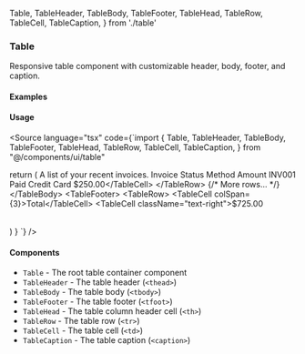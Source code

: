   Table,
  TableHeader,
  TableBody,
  TableFooter,
  TableHead,
  TableRow,
  TableCell,
  TableCaption,
} from './table'

<Meta of={TableStories} />

### Table

Responsive table component with customizable header, body, footer, and caption.

#### Examples

<Canvas>
  <Story of={TableStories.Default} />
</Canvas>

<Canvas>
  <Story of={TableStories.WithZebraStripes} />
</Canvas>

#### Usage

<Source language="tsx" code={`import {
  Table,
  TableHeader,
  TableBody,
  TableFooter,
  TableHead,
  TableRow,
  TableCell,
  TableCaption,
} from "@/components/ui/table"

  return (
    <Table>
      <TableCaption>A list of your recent invoices.</TableCaption>
      <TableHeader>
        <TableRow>
          <TableHead>Invoice</TableHead>
          <TableHead>Status</TableHead>
          <TableHead>Method</TableHead>
          <TableHead className="text-right">Amount</TableHead>
        </TableRow>
      </TableHeader>
      <TableBody>
        <TableRow>
          <TableCell className="font-medium">INV001</TableCell>
          <TableCell>Paid</TableCell>
          <TableCell>Credit Card</TableCell>
          <TableCell className="text-right">$250.00</TableCell>
        </TableRow>
        {/* More rows... */}
      </TableBody>
      <TableFooter>
        <TableRow>
          <TableCell colSpan={3}>Total</TableCell>
          <TableCell className="text-right">$725.00</TableCell>
        </TableRow>
      </TableFooter>
    </Table>
  )
}
`} />

#### Components

- `Table` - The root table container component
- `TableHeader` - The table header (`<thead>`)
- `TableBody` - The table body (`<tbody>`)
- `TableFooter` - The table footer (`<tfoot>`)
- `TableHead` - The table column header cell (`<th>`)
- `TableRow` - The table row (`<tr>`)
- `TableCell` - The table cell (`<td>`)
- `TableCaption` - The table caption (`<caption>`)

